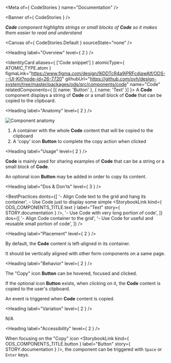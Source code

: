 
<Meta of={ CodeStories } name="Documentation" />

<Banner of={ CodeStories } />

_**Code** component highlights strings or small blocks of **Code** so it makes them easier to read and understand_

<Canvas of={ CodeStories.Default } sourceState="none" />

<Heading label="Overview" level={ 2 } />

<IdentityCard aliases={ ['Code snippet'] }
              atomicType={ ATOMIC_TYPE.atom }
              figmaLink="https://www.figma.com/design/9jDDTcR4a9jPRFcdjawAlf/ODS---UI-Kit?node-id=26-7720"
              githubUrl="https://github.com/ovh/design-system/tree/master/packages/ods/src/components/code"
              name="Code"
              relatedComponents={ [{ name: 'Button' }, { name: 'Text' }] }>
  A **Code** component displays a string of **Code** or a small block of **Code** that can be copied to the clipboard.
</IdentityCard>

<Heading label="Anatomy" level={ 2 } />

![Component anatomy](components/code/anatomy.png "Component anatomy")

1. A container with the whole **Code** content that will be copied to the clipboard
2. A 'copy' icon **Button** to complete the copy action when clicked

<Heading label="Usage" level={ 2 } />

**Code** is mainly used for sharing examples of **Code** that can be a string or a small block of **Code**.

An optional icon **Button** may be added in order to copy its content.

<Heading label="Dos & Don'ts" level={ 3 } />

<BestPractices
  donts={[
    '- Align Code text to the grid and hang its container',
    <span>- Use Code just to display some simple <StorybookLink kind={ ODS_COMPONENTS_TITLE.text } label="Text" story={ STORY.documentation } /></span>,
    '- Use Code with very long portion of code',
  ]}
  dos={[
    '- Align Code container to the grid',
    '- Use Code for useful and reusable small portion of code',
  ]}
/>

<Heading label="Placement" level={ 2 } />

By default, the **Code** content is left-aligned in its container.

It should be vertically aligned with other form components on a same page.

<Heading label="Behavior" level={ 2 } />

The "Copy" icon **Button** can be hovered, focused and clicked.

If the optional icon **Button** exists, when clicking on it, the **Code** content is copied to the user's clipboard.

An event is triggered when **Code** content is copied.

<Heading label="Variation" level={ 2 } />

N/A

<Heading label="Accessibility" level={ 2 } />

When focusing on the "Copy" icon <StorybookLink kind={ ODS_COMPONENTS_TITLE.button } label="Button" story={ STORY.documentation } />, the component can be triggered with `Space` or `Enter` keys.

